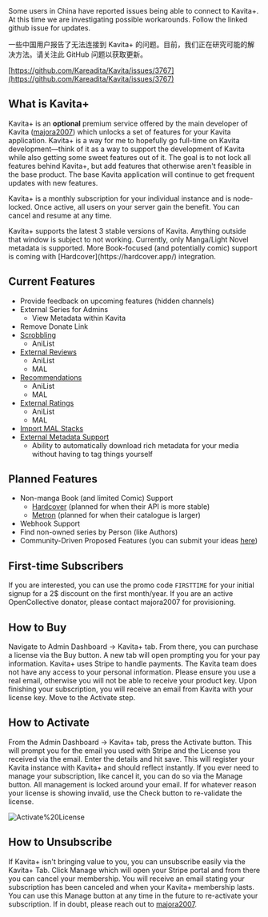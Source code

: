
<Callout type="warning">
	Some users in China have reported issues being able to connect to Kavita+. At this time we are investigating possible workarounds. Follow the linked github issue for updates.
  
  一些中国用户报告了无法连接到 Kavita+ 的问题。目前，我们正在研究可能的解决方法。请关注此 GitHub 问题以获取更新。

  [https://github.com/Kareadita/Kavita/issues/3767](https://github.com/Kareadita/Kavita/issues/3767)
</Callout>

## What is Kavita+
Kavita+ is an **optional** premium service offered by the main developer of Kavita ([majora2007](https://github.com/majora2007)) which unlocks a set of features for your Kavita application. Kavita+ is a way for me to hopefully go full-time on Kavita development—think of it as a way to support the development of Kavita while also getting some sweet features out of it. The goal is to not lock all features behind Kavita+, but add features that otherwise aren't feasible in the base product. The base Kavita application will continue to get frequent updates with new features. 

Kavita+ is a monthly subscription for your individual instance and is node-locked. Once active, all users on your server gain the benefit. You can cancel and resume at any time. 

<Callout type="info">
	 Kavita+ supports the latest 3 stable versions of Kavita. Anything outside that window is subject to not working. 
</Callout>


<Callout type="info">
	Currently, only Manga/Light Novel metadata is supported. More Book-focused (and potentially comic) support is coming with [Hardcover](https://hardcover.app/) integration.
</Callout>

## Current Features
- Provide feedback on upcoming features (hidden channels)
- External Series for Admins
  - View Metadata within Kavita
- Remove Donate Link
- [Scrobbling](/kavita+/progress-sync)
  - AniList
- [External Reviews](/kavita+/recs-ratings-reviews#external-reviews)
  - AniList
  - MAL
- [Recommendations](/kavita+/recs-ratings-reviews#external-recommendations)
  - AniList
  - MAL
- [External Ratings](/kavita+/recs-ratings-reviews#external-ratings)
  - AniList
  - MAL
- [Import MAL Stacks](/kavita+/smart-collections#mal-stack-import-and-sync)
- [External Metadata Support](/kavita+/metadata)
  - Ability to automatically download rich metadata for your media without having to tag things yourself

## Planned Features
- Non-manga Book (and limited Comic) Support
  - [Hardcover](https://hardcover.app/) (planned for when their API is more stable)
  - [Metron](https://metron.cloud/) (planned for when their catalogue is larger)
- Webhook Support
- Find non-owned series by Person (like Authors)
- Community-Driven Proposed Features (you can submit your ideas [here](https://github.com/Kareadita/Kavita/discussions/2529))


## First-time Subscribers
If you are interested, you can use the promo code `FIRSTTIME` for your initial signup for a 2$ discount on the first month/year. If you are an active OpenCollective donator, please contact majora2007 for provisioning. 

## How to Buy
Navigate to Admin Dashboard -> Kavita+ tab. From there, you can purchase a license via the Buy button. A new tab will open prompting you for your pay information. Kavita+ uses Stripe to handle payments. The Kavita team does not have any access to your personal information. Please ensure you use a real email, otherwise you will not be able to receive your product key. Upon finishing your subscription, you will receive an email from Kavita with your license key. Move to the Activate step.

## How to Activate
From the Admin Dashboard -> Kavita+ tab, press the Activate button. This will prompt you for the email you used with Stripe and the License you received via the email. Enter the details and hit save. This will register your Kavita instance with Kavita+ and should reflect instantly. If you ever need to manage your subscription, like cancel it, you can do so via the Manage button. All management is locked around your email. If for whatever reason your license is showing invalid, use the Check button to re-validate the license.

![Activate%20License](../public/kavita+/activate-license.png "Activate%20License")

## How to Unsubscribe
If Kavita+ isn't bringing value to you, you can unsubscribe easily via the Kavita+ Tab. Click Manage which will open your Stripe portal and from there you can cancel your membership. You will receive an email stating your subscription has been canceled and when your Kavita+ membership lasts. You can use this Manage button at any time in the future to re-activate your subscription. If in doubt, please reach out to [majora2007](https://discord.com/invite/b52wT37kt7).
